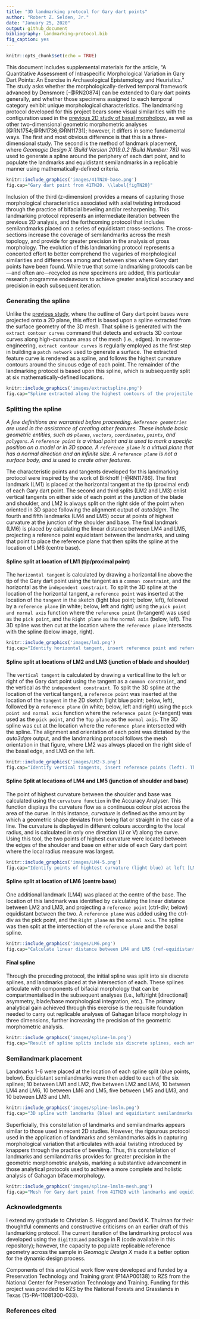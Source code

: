 ```yaml
---
title: "3D landmarking protocol for Gary dart points"
author: "Robert Z. Selden, Jr."
date: "January 25, 2020"
output: github_document
bibliography: landmarking-protocol.bib
fig_caption: yes
---
```


```r
knitr::opts_chunk$set(echo = TRUE)
```

This document includes supplemental materials for the article, "A Quantitative Assessment of Intraspecific Morphological Variation in Gary Dart Points: An Exercise in Archaeological Epistemology and Heuristics." The study asks whether the morphologically-derived temporal framework advanced by Densmore [-@RN20874] can be extended to Gary dart points generally, and whether those specimens assigned to each temporal category exhibit unique morphological characteristics. The landmarking protocol developed for this project bears some visual similarities with the configuration used in the [previous 2D study of basal morphology](https://scholarworks.sfasu.edu/cgi/viewcontent.cgi?article=1280&context=crhr), as well as other two-dimensional geometric morphometric analyses [@RN1754;@RN1736;@RN11731]; however, it differs in some fundamental ways. The first and most obvious difference is that this is a three-dimensional study. The second is the method of landmark placement, where _Geomagic Design X (Build Version 2019.0.2 [Build Number: 78])_ was used to generate a spline around the periphery of each dart point, and to populate the landmarks and equidistant semilandmarks in a replicable manner using mathematically-defined criteria.

```r
knitr::include_graphics('images/41TN20-base.png')
fig.cap="Gary dart point from 41TN20. \\label{figTN20}"
```

Inclusion of the third (z-dimension) provides a means of capturing those morphological characteristics associated with axial twisting introduced through the practice of bifacial beveling and/or resharpening. This landmarking protocol represents an intermediate iteration between the previous 2D analysis, and the forthcoming protocol that includes semilandmarks placed on a series of equidistant cross-sections. The cross-sections increase the coverage of semilandmarks across the mesh topology, and provide for greater precision in the analysis of gross morphology. The evolution of this landmarking protocol represents a concerted effort to better comprehend the vagaries of morphological similarities and differences among and between sites where Gary dart points have been found. While true that some landmarking protocols can be---and often are---recycled as new specimens are added, this particular research programme endeavours to achieve greater analytical accuracy and precision in each subsequent iteration.

### Generating the spline

Unlike the [previous study](https://scholarworks.sfasu.edu/cgi/viewcontent.cgi?article=1280&context=crhr), where the outline of Gary dart point bases were projected onto a 2D plane, this effort is based upon a spline extracted from the surface geometry of the 3D mesh. That spline is generated with the `extract contour curves` command that detects and extracts 3D contour curves along high-curvature areas of the mesh (i.e., edges). In reverse-engineering, `extract contour curves` is regularly employed as the first step in building a `patch network` used to generate a surface. The extracted feature curve is rendered as a spline, and follows the highest curvature contours around the sinuous edge of each point. The remainder of the landmarking protocol is based upon this spline, which is subsequently split at six mathematically-defined locations.

```r
knitr::include_graphics('images/extractspline.png')
fig.cap="Spline extracted along the highest contours of the projectile. \\label{figspline}"
```

### Splitting the spline

_A few definitions are warranted before proceeding. `Reference geometries` are used in the assistance of creating other features. These include basic geometric entities, such as `planes`, `vectors`, `coordinates`, `points`, and `polygons`. A `reference point` is a virtual point and is used to mark a specific position on a model or in 3D space. A `reference plane` is a virtual plane that has a normal direction and an infinite size. A `reference plane` is not a surface body, and is used to create other features._ 

The characteristic points and tangents developed for this landmarking protocol were inspired by the work of Birkhoff [-@RN11786]. The first landmark (LM1) is placed at the horizontal tangent at the tip (proximal end) of each Gary dart point. The second and third splits (LM2 and LM3) enlist vertical tangents on either side of each point at the junction of the blade and shoulder, and LM2 is always split on the right side of the point when oriented in 3D space following the alignment output of _auto3dgm_. The fourth and fifth landmarks (LM4 and LM5) occur at points of highest curvature at the junction of the shoulder and base. The final landmark (LM6) is placed by calculating the linear distance between LM4 and LM5, projecting a reference point equidistant between the landmarks, and using that point to place the reference plane that then splits the spline at the location of LM6 (centre base).

#### Spline split at location of LM1 (tip/proximal point)

The `horizontal tangent` is calculated by drawing a horizontal line above the tip of the Gary dart point using the tangent as a `common constraint`, and the horizontal as the `independent constraint`. To split the 3D spline at the location of the horizontal tangent, a `reference point` was inserted at the location of the `tangent` in the sketch (light blue point; below, left), followed by a `reference plane` (in white; below, left and right) using the `pick point and normal axis` function where the `reference point` (h-tangent) was used as the `pick point`, and the `Right plane` as the `normal axis` (below, left). The 3D spline was then cut at the location where the `reference plane` intersects with the spline (below image, right).

```r
knitr::include_graphics('images/lm1.png')
fig.cap="Identify horizontal tangent, insert reference point and reference plane (left). Use reference plane to cut spline at the location of the horizontal tangent (right). \\label{figlm1}"
```

#### Spline split at locations of LM2 and LM3 (junction of blade and shoulder)

The `vertical tangent` is calculated by drawing a vertical line to the left or right of the Gary dart point using the tangent as a `common constraint`, and the vertical as the `independent constraint`. To split the 3D spline at the location of the vertical tangent, a `reference point` was inserted at the location of the `tangent` in the 2D sketch (light blue point; below, left), followed by a `reference plane` (in white; below, left and right) using the `pick point and normal axis` function where the `reference point` (v-tangent) was used as the `pick point`, and the `Top plane` as the `normal axis`. The 3D spline was cut at the location where the `reference plane` intersected with the spline. The alignment and orientation of each point was dictated by the _auto3dgm_ output, and the landmarking protocol follows the mesh orientation in that figure, where LM2 was always placed on the right side of the basal edge, and LM3 on the left.

```r
knitr::include_graphics('images/LM2-3.png')
fig.cap="Identify vertical tangents, insert reference points (left). Then insert and use reference planes to cut spline at location of the vertical tangents (center [LM3] and right [LM2]) for junction of blade and shoulder. \\label{figsplinesplitvlr}"
```

#### Spline Split at locations of LM4 and LM5 (junction of shoulder and base)

The point of highest curvature between the shoulder and base was calculated using the `curvature function` in the Accuracy Analyser. This function displays the curvature flow as a continuous colour plot across the area of the curve. In this instance, _curvature_ is defined as the amount by which a geometric shape deviates from being flat or straight in the case of a line. The curvature is displayed in different colours according to the local radius, and is calculated in only one direction (U or V) along the curve. Using this tool, the two points of highest curvature were located between the edges of the shoulder and base on either side of each Gary dart point where the local radius measure was largest.

```r
knitr::include_graphics('images/LM4-5.png')
fig.cap="Identify points of hightest curvature (light blue) at left [LM5] and right [LM4] intersections of shoulder and basal edges. \\label{figsplinesplitcrvlr}"
```

#### Spline split at location of LM6 (centre base)

One additional landmark (LM4) was placed at the centre of the base. The location of this landmark was identified by calculating the linear distance between LM2 and LM3, and projecting a `reference point` (ctrl-div; below) equidistant between the two. A `reference plane` was added using the ctrl-div as the pick point, and the `Right plane` as the `normal axis`. The spline was then split at the intersection of the `reference plane` and the basal spline.

```r
knitr::include_graphics('images/LM6.png')
fig.cap="Calculate linear distance between LM4 and LM5 (ref-equidistant, left), use point to insert reference plane coplanar to Right plane and use reference plane to cut the spline(center). LM6 added at location of split.  \\label{figlm4}"
```

#### Final spline

Through the preceding protocol, the initial spline was split into six discrete splines, and landmarks placed at the intersection of each. These splines articulate with components of bifacial morphology that can be compartmentalised in the subsequent analyses (i.e., left/right [directional] asymmetry, blade/base morphological integration, etc.). The primary analytical gain achieved through this exercise is the requisite foundation needed to carry out replicable analyses of Gahagan biface morphology in three dimensions, further increasing the precision of the geometric morphometric analysis.

```r
knitr::include_graphics('images/spline-lm.png')
fig.cap="Result of spline splits include six discrete splines, each articulating with a region of analytical interest, with landmarks placed at the intersection of each. \\label{figsplinesplit-frbl}"
```

### Semilandmark placement

Landmarks 1-6 were placed at the location of each spline split (blue points, below). Equidistant semilandmarks were then added to each of the six splines; 10 between LM1 and LM2, five between LM2 and LM4, 10 between LM4 and LM6, 10 between LM6 and LM5, five between LM5 and LM3, and 10 between LM3 and LM1.

```r
knitr::include_graphics('images/spline-lmslm.png')
fig.cap="3D spline with landmarks (blue) and equidistant semilandmarks (white) applied, with top, right, and front planes. Semilandmarks are renumbered in post.  \\label{figlmslm-all}"
```

Superficially, this constellation of landmarks and semilandmarks appears similar to those used in recent 2D studies. However, the rigourous protocol used in the application of landmarks and semilandmarks aids in capturing morphological variation that articulates with axial twisting introduced by knappers through the practice of beveling. Thus, this constellation of landmarks and semilandmarks provides for greater precision in the geometric morphometric analysis, marking a substantive advancement in those analytical protocols used to achieve a more complete and holistic analysis of Gahagan biface morphology.

```r
knitr::include_graphics('images/spline-lmslm-mesh.png')
fig.cap="Mesh for Gary dart point from 41TN20 with landmarks and equidistant semilandmarks applied. \\label{figmesh-lmslm}"
```

### Acknowledgments

I extend my gratitude to Christian S. Hoggard and David K. Thulman for their thoughtful comments and constructive criticisms on an earlier draft of this landmarking protocol. The current iteration of the landmarking protocol was developed using the `digit3DLand` package in R (code available in this repository); however, the capacity to populate replicable reference geometry across the sample in _Geomagic Design X_ made it a better option for the dynamic design process.

Components of this analytical work flow were developed and funded by a Preservation Technology and Training grant (P14AP00138) to RZS from the National Center for Preservation Technology and Training. Funding for this project was provided to RZS by the National Forests and Grasslands in Texas (15-PA-11081300-033).

### References cited
